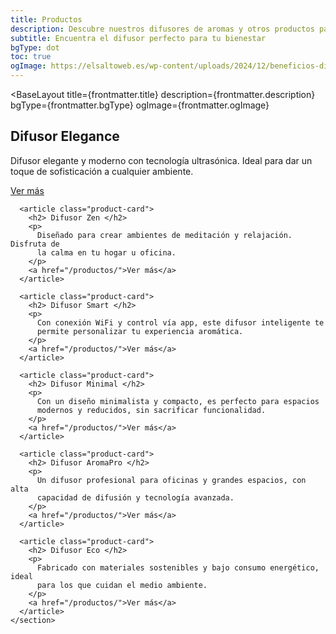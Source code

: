 ```yaml
---
title: Productos
description: Descubre nuestros difusores de aromas y otros productos para transformar tu ambiente.
subtitle: Encuentra el difusor perfecto para tu bienestar
bgType: dot
toc: true
ogImage: https://elsaltoweb.es/wp-content/uploads/2024/12/beneficios-difusores.webp
---
```



<BaseLayout
  title={frontmatter.title}
  description={frontmatter.description}
  bgType={frontmatter.bgType}
  ogImage={frontmatter.ogImage}
>
  <TabbedLayout subtitle={frontmatter.subtitle}>
    <section class="products-grid">
      <article class="product-card">
        <h2> Difusor Elegance </h2>
        <p>
          Difusor elegante y moderno con tecnología ultrasónica. Ideal para dar
          un toque de sofisticación a cualquier ambiente.
        </p>
        <a href="/productos/">Ver más</a>
      </article>

      <article class="product-card">
        <h2> Difusor Zen </h2>
        <p>
          Diseñado para crear ambientes de meditación y relajación. Disfruta de
          la calma en tu hogar u oficina.
        </p>
        <a href="/productos/">Ver más</a>
      </article>

      <article class="product-card">
        <h2> Difusor Smart </h2>
        <p>
          Con conexión WiFi y control vía app, este difusor inteligente te
          permite personalizar tu experiencia aromática.
        </p>
        <a href="/productos/">Ver más</a>
      </article>

      <article class="product-card">
        <h2> Difusor Minimal </h2>
        <p>
          Con un diseño minimalista y compacto, es perfecto para espacios
          modernos y reducidos, sin sacrificar funcionalidad.
        </p>
        <a href="/productos/">Ver más</a>
      </article>

      <article class="product-card">
        <h2> Difusor AromaPro </h2>
        <p>
          Un difusor profesional para oficinas y grandes espacios, con alta
          capacidad de difusión y tecnología avanzada.
        </p>
        <a href="/productos/">Ver más</a>
      </article>

      <article class="product-card">
        <h2> Difusor Eco </h2>
        <p>
          Fabricado con materiales sostenibles y bajo consumo energético, ideal
          para los que cuidan el medio ambiente.
        </p>
        <a href="/productos/">Ver más</a>
      </article>
    </section>

  </TabbedLayout>

</BaseLayout>
